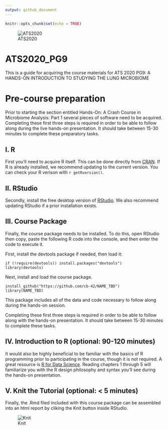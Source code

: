 ```yaml
---
output: github_document
---
```


```r
knitr::opts_chunk$set(echo = TRUE)
```

![ATS2020](images/ats2020.png)

# ATS2020_PG9
This is a guide for acquiring the course materials for ATS 2020 PG9: A HANDS-ON INTRODUCTION TO STUDYING THE LUNG MICROBIOME

# Pre-course preparation
Prior to starting the section entitled Hands-On: A Crash Course in Microbiome Analysis: Part 1 several pieces of software need to be acquired. Completing these first three steps is required in order to be able to follow along during the live hands-on presentation. It should take between 15-30 minutes to complete these preparatory tasks.  

## I. R
First you'll need to acquire R itself. This can be done directly from [CRAN](https://cran.r-project.org/).  If R is already installed, we recommend updating to the current version. You can check your R verison with `r getRversion()`.  

## II. RStudio
Secondly, install the free desktop version of [RStudio](https://rstudio.com/products/rstudio/download/#download). We also recommend updating RStudio if a prior installation exists.  

## III. Course Package
Finally, the course package needs to be installed. To do this, open RStudio then copy, paste the following R code into the console, and then enter the code to execute it.

First, install the devtools package if needed, then load it:
```
if (!require(devtools)) install.packages("devtools")
library(devtools)
```

Next, install and load the course package.
```
install_github("https://github.com/cb-42/NAME_TBD")  
library(NAME_TBD)
```

This package includes all of the data and code necessary to follow along during the hands-on session.

Completing these first three steps is required in order to be able to follow along with the hands-on presentation. It should take between 15-30 minutes to complete these tasks.

## IV. Introduction to R (optional: 90-120 minutes)  
It would also be highly beneficial to be familiar with the basics of R programming prior to participating in the course, though it is not required. A great resource is [R for Data Science](https://r4ds.had.co.nz/). Reading chapters 1 through 5 will familiarize you with the R design philosophy and syntax you'll see during the hands-on presentation.  

## V. Knit the Tutorial (optional: < 5 minutes)  
Finally, the .Rmd filed included with this course package can be assembled into an html report by cliking the Knit button inside RStudio.  

![Knit](images/knit.png)
